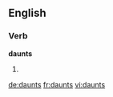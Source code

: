 
==English==

===Verb===
'''daunts'''

# {{third-person singular of|[[daunt]]}}

[[de:daunts]]
[[fr:daunts]]
[[vi:daunts]]